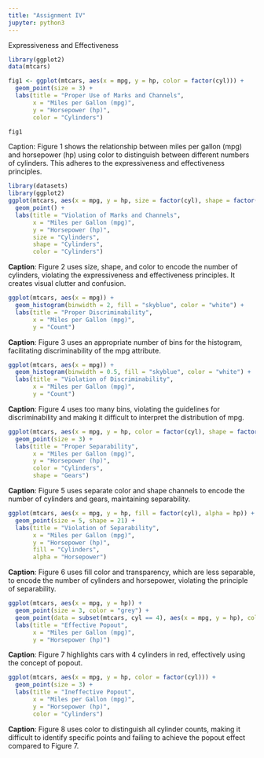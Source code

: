 ```yaml
---
title: "Assignment IV"
jupyter: python3
---
```


Expressiveness and Effectiveness

```r
library(ggplot2)
data(mtcars)

fig1 <- ggplot(mtcars, aes(x = mpg, y = hp, color = factor(cyl))) +
  geom_point(size = 3) +
  labs(title = "Proper Use of Marks and Channels",
       x = "Miles per Gallon (mpg)",
       y = "Horsepower (hp)",
       color = "Cylinders")

fig1
```

Caption: Figure 1 shows the relationship between miles per gallon (mpg) and horsepower (hp) using color to distinguish between different numbers of cylinders. This adheres to the expressiveness and effectiveness principles.

```r
library(datasets)
library(ggplot2)
ggplot(mtcars, aes(x = mpg, y = hp, size = factor(cyl), shape = factor(cyl), color = factor(cyl))) +
  geom_point() +
  labs(title = "Violation of Marks and Channels",
       x = "Miles per Gallon (mpg)",
       y = "Horsepower (hp)",
       size = "Cylinders",
       shape = "Cylinders",
       color = "Cylinders")
```

**Caption**: Figure 2 uses size, shape, and color to encode the number of cylinders, violating the expressiveness and effectiveness principles. It creates visual clutter and confusion.

```r
ggplot(mtcars, aes(x = mpg)) +
  geom_histogram(binwidth = 2, fill = "skyblue", color = "white") +
  labs(title = "Proper Discriminability",
       x = "Miles per Gallon (mpg)",
       y = "Count")
```

**Caption**: Figure 3 uses an appropriate number of bins for the histogram, facilitating discriminability of the mpg attribute.

```r
ggplot(mtcars, aes(x = mpg)) +
  geom_histogram(binwidth = 0.5, fill = "skyblue", color = "white") +
  labs(title = "Violation of Discriminability",
       x = "Miles per Gallon (mpg)",
       y = "Count")

```

**Caption**: Figure 4 uses too many bins, violating the guidelines for discriminability and making it difficult to interpret the distribution of mpg.

```r
ggplot(mtcars, aes(x = mpg, y = hp, color = factor(cyl), shape = factor(gear))) +
  geom_point(size = 3) +
  labs(title = "Proper Separability",
       x = "Miles per Gallon (mpg)",
       y = "Horsepower (hp)",
       color = "Cylinders",
       shape = "Gears")

```

**Caption**: Figure 5 uses separate color and shape channels to encode the number of cylinders and gears, maintaining separability.

```r
ggplot(mtcars, aes(x = mpg, y = hp, fill = factor(cyl), alpha = hp)) +
  geom_point(size = 5, shape = 21) +
  labs(title = "Violation of Separability",
       x = "Miles per Gallon (mpg)",
       y = "Horsepower (hp)",
       fill = "Cylinders",
       alpha = "Horsepower")

```

**Caption**: Figure 6 uses fill color and transparency, which are less separable, to encode the number of cylinders and horsepower, violating the principle of separability.

```r
ggplot(mtcars, aes(x = mpg, y = hp)) +
  geom_point(size = 3, color = "grey") +
  geom_point(data = subset(mtcars, cyl == 4), aes(x = mpg, y = hp), color = "red", size = 4) +
  labs(title = "Effective Popout",
       x = "Miles per Gallon (mpg)",
       y = "Horsepower (hp)")

```

**Caption**: Figure 7 highlights cars with 4 cylinders in red, effectively using the concept of popout.

```r
ggplot(mtcars, aes(x = mpg, y = hp, color = factor(cyl))) +
  geom_point(size = 3) +
  labs(title = "Ineffective Popout",
       x = "Miles per Gallon (mpg)",
       y = "Horsepower (hp)",
       color = "Cylinders")

```

**Caption**: Figure 8 uses color to distinguish all cylinder counts, making it difficult to identify specific points and failing to achieve the popout effect compared to Figure 7.
